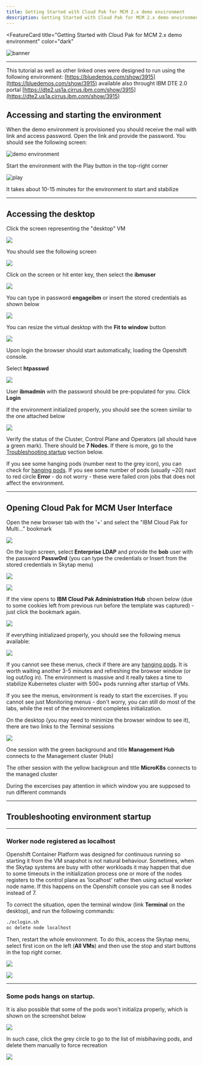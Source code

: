 ```yaml
---
title: Getting Started with Cloud Pak for MCM 2.x demo environment
description: Getting Started with Cloud Pak for MCM 2.x demo environment
---
```


<FeatureCard
  title="Getting Started with Cloud Pak for MCM 2.x demo environment"
  color="dark"
  >

![banner](/images/gettingstarted-banner.jpg)

</FeatureCard>

***

This tutorial as well as other linked ones were designed to run using the following environment: [https://bluedemos.com/show/3915](https://bluedemos.com/show/3915) available also throught IBM DTE 2.0 portal [https://dte2.us1a.cirrus.ibm.com/show/3915](https://dte2.us1a.cirrus.ibm.com/show/3915)

## Accessing and starting the environment

When the demo environment is provisioned you should receive the mail with link and access password. Open the link and provide the password. You should see the following screen:

![demo environment](./images/2020-09-11-10-28-02.png)

Start the environment with the Play button in the top-right corner

![play](images/2020-09-11-10-29-24.png)

It takes about 10-15 minutes for the environment to start and stabilize

***

## Accessing the desktop

  Click the screen representing the "desktop" VM

  ![](images/2020-09-11-10-52-05.png)

  You should see the following screen

  ![](images/2020-09-11-10-55-08.png)

  Click on the screen or hit enter key, then select the **ibmuser**

  ![](images/2020-09-11-11-00-19.png)

  You can type in password **engageibm** or insert the stored credentials as shown below

  ![](images/2020-09-11-11-03-55.png)

  You can resize the virtual desktop with the **Fit to window** button

  ![](images/2020-09-11-11-06-42.png)

  Upon login the browser should start automatically, loading the Openshift console.

  Select **htpasswd**

  ![](images/2020-09-11-11-08-59.png)

  User **ibmadmin** with the password should be pre-populated for you. Click **Login**

  If the environment initialized properly, you should see the screen similar to the one attached below

  ![](images/2020-09-11-11-12-49.png)

  Verify the status of the Cluster, Control Plane and Operators (all should have a green mark). There should be **7 Nodes**. If there is more, go to the [Troubleshooting startup](#troubleshooting-environment-startup) section below.

  If you see some hanging pods (number next to the grey icon), you can check for [hanging pods](#some-pods-hangs-on-startup). If you see some number of pods (usually ~20) naxt to red circle **Error** - do not worry - these were failed cron jobs that does not affect the environment.

***

## Opening Cloud Pak for MCM User Interface

  Open the new browser tab with the '+' and select the "IBM Cloud Pak for Multi..." bookmark

  ![](images/2020-09-11-11-22-49.png)

  On the login screen, select **Enterprise LDAP** and provide the **bob** user with the password **Passw0rd** (you can type the credentials or Insert from the stored credentials in Skytap menu)

  ![](images/2020-10-08-10-44-21.png)

  ![](images/2020-09-11-11-26-04.png)

  If the view opens to **IBM Cloud Pak Administration Hub** shown below (due to some cookies left from previous run before the template was captured) - just click the bookmark again.

  ![](images/2020-10-16-11-50-56.png)

  If everything initializaed properly, you should see the following menus available:

  ![](images/2020-10-08-10-50-38.png)

  If you cannot see these menus, check if there are any [hanging pods](#some-pods-hangs-on-startup). It is worth waiting another 3-5 minutes and refreshing the browser window (or log out/log in). The environment is massive and it really takes a time to stabilize Kubernetes cluster with 500+ pods running after startup of VMs.

  If you see the menus, environment is ready to start the excercises. If you cannot see just Monitoring menus - don't worry, you can still do most of the labs, while the rest of the environment completes initialization.

  On the desktop (you may need to minimize the browser window to see it), there are two links to the Terminal sessions

  ![](images/2020-09-11-12-13-51.png)

  One session with the green background and title **Management Hub** connects to the Management cluster (Hub)

  The other session with the yellow backgroun and title **MicroK8s** connects to the managed cluster

  During the excercises pay attention in which window you are supposed to run different commands

***

## Troubleshooting environment startup

***

### Worker node registered as localhost

  Openshift Container Platform was designed for continuous running so starting it from the VM snapshot is not natural behaviour. Sometimes, when the Skytap systems are busy with other workloads it may happen that due to some timeouts in the initialization process one or more of the nodes registers to the control plane as 'localhost' rather then using actual worker node name. If this happens on the Openshift console you can see 8 nodes instead of 7.

  To correct the situation, open the terminal window (link **Terminal** on the desktop), and run the following commands:
  
  ```sh
  ./oclogin.sh
  oc delete node localhost
  ```

  Then, restart the whole environment. To do this, access the Skytap menu, select first icon on the left (**All VMs**) and then use the stop and start buttons in the top right corner.

  ![](images/2020-09-19-08-21-51.png)

  ![](images/2020-09-19-08-23-49.png)

***

### Some pods hangs on startup.

  It is also possible that some of the pods won't initializa properly, which is shown on the screenshot below

  ![](images/2020-09-11-11-30-11.png)

  In such case, click the grey circle to go to the list of misbihaving pods, and delete them manually to force recreation

  ![](images/2020-09-11-11-31-09.png)

